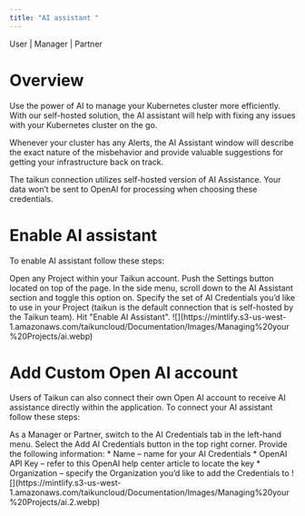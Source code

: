 ```yaml
---
title: "AI assistant "
---
```


<Icon icon="user" iconType="solid" /> User | <Icon icon="user-tie" iconType="solid" /> Manager | <Icon icon="handshake" iconType="solid" /> Partner

# Overview

Use the power of AI to manage your Kubernetes cluster more efficiently. With our self-hosted solution, the AI assistant will help with fixing any issues with your Kubernetes cluster on the go.

Whenever your cluster has any Alerts, the AI Assistant window will describe the exact nature of the misbehavior and provide valuable suggestions for getting your infrastructure back on track.

<Info>The taikun connection utilizes self-hosted version of AI Assistance. Your data won’t be sent to OpenAI for processing when choosing these credentials.</Info>


# Enable AI assistant

To enable AI assistant follow these steps:

<Steps>
  <Step title="First Step">
    Open any Project within your Taikun account.
  </Step>

  <Step title="Second Step">
    Push the Settings button located on top of the page.
  </Step>

  <Step title="Third Step">
    In the side menu, scroll down to the AI Assistant section and toggle this option on.
  </Step>

  <Step title="Fourth Step">
    Specify the set of AI Credentials you’d like to use in your Project (taikun is the default connection that is self-hosted by the Taikun team).
  </Step>

  <Step title="Fifth Step">
    Hit "Enable AI Assistant".
  </Step>
</Steps>

<Frame caption="Enabling AI Assistant">
  ![](https://mintlify.s3-us-west-1.amazonaws.com/taikuncloud/Documentation/Images/Managing%20your%20Projects/ai.webp)
</Frame>

# Add Custom Open AI account 

Users of Taikun can also connect their own Open AI account to receive AI assistance directly within the application. To connect your AI assistant follow these steps:

<Steps>
  <Step title="First Step">
    As a Manager or Partner, switch to the AI Credentials tab in the left-hand menu.
  </Step>

  <Step title="Second Step">
    Select the Add AI Credentials button in the top right corner.
  </Step>

  <Step title="Third Step">
    Provide the following information:
    * Name – name for your AI Credentials
    * OpenAI API Key – refer to this OpenAI help center article to locate the key
    * Organization – specify the Organization you’d like to add the Credentials to
  </Step>
</Steps>

<Frame caption="Add AI Credentials">
  ![](https://mintlify.s3-us-west-1.amazonaws.com/taikuncloud/Documentation/Images/Managing%20your%20Projects/ai.2.webp)
</Frame>